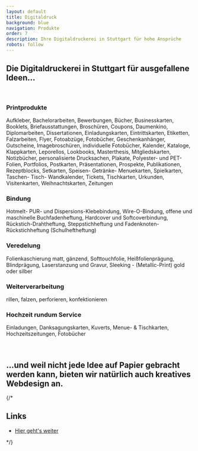 ```yaml
---
layout: default
title: Digitaldruck
background: blue
navigation: Produkte
order: 7
description: Ihre Digitaldruckerei in Stuttgart für hohe Ansprüche
robots: follow
---
```

<div className="flowing-text">
  <h2>Die Digitaldruckerei in Stuttgart für ausgefallene Ideen...</h2>
  <br/>
  <h3><strong>Printprodukte</strong></h3>
  Aufkleber, Bachelorarbeiten, Bewerbungen, Bücher, Businesskarten, Booklets, Briefausstattungen,
  Broschüren, Coupons, Daumenkino, Diplomarbeiten, Dissertationen, Einladungskarten, Eintrittskarten, Etiketten,
  Falzarbeiten, Flyer, Fotoabzüge, Fotobücher, Geschenkanhänger, Gutscheine, Imagebroschüren, individuelle Fotobücher,
  Kalender, Kataloge, Klappkarten, Leporellos, Lookbooks, Masterthesis, Mitgliedskarten, Notizbücher, personalisierte
  Drucksachen, Plakate, Polyester- und PET-Folien, Portfolios, Postkarten, Präsentationen, Prospekte, Publikationen,
  Rezeptblocks, Setkarten, Speisen- Getränke- Menuekarten, Spielkarten, Taschen- Tisch- Wandkalender, Tickets,
  Tischkarten, Urkunden, Visitenkarten, Weihnachtskarten, Zeitungen
   <h3><strong>Bindung</strong></h3>
  Hotmelt- PUR- und Dispersions-Klebebindung, Wire-O-Bindung, offene und maschinelle
  Buchfadenheftung, Hardcover und Softcoverbindung, Rückstich-Drahtheftung, Steppstichheftung und
  Fadenknoten-Rückstichheftung (Schulheftheftung)
  <h3><strong>Veredelung</strong></h3>
  Folienkaschierung matt, gänzend, Softtouchfolie, Heißfolienprägung, Blindprägung,
  Laserstanzung und Gravur, Sleeking - (Metallic-Print) gold oder silber
  <h3><strong>Weiterverarbeitung</strong></h3>
  rillen, falzen, perforieren, konfektionieren
  <br/>
  <h3><strong>Hochzeit rundum Service</strong></h3> Einladungen, Danksagungskarten, Kuverts, Menue- & Tischkarten,
  Hochzeitszeitungen, Fotobücher
  <br/>
  <br/>
  <br/><h2>...und weil nicht jede Idee auf Papier gebracht werden kann, 
    bieten wir natürlich auch kreatives Webdesign an.</h2>
  {/* <h2>Links</h2>
  <ul>
    <li><a href="#">Hier geht's weiter</a></li>
  </ul> */}
</div>
